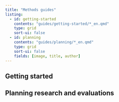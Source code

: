 ```yaml
---
title: "Methods guides"
listing: 
  - id: getting-started
    contents: "guides/getting-started/*_en.qmd"
    type: grid
    sort-ui: false
  - id: planning
    contents: "guides/planning/*_en.qmd"
    type: grid
    sort-ui: false
    fields: [image, title, author]
---
```


## Getting started 

:::{#getting-started}
:::

## Planning research and evaluations

:::{#planning}
:::